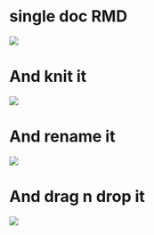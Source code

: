 
# single doc RMD


![](video/single-doc-Rmd.gif)

# And knit it

![](video/single-doc-knit.gif)

# And rename it

![](video/single-doc-rename.gif)


# And drag n drop it

![](video/single-doc-dnd.gif)
